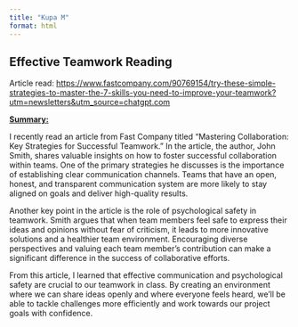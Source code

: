 ```yaml
---
title: "Kupa M"
format: html
---
```


## Effective Teamwork Reading

Article read: <https://www.fastcompany.com/90769154/try-these-simple-strategies-to-master-the-7-skills-you-need-to-improve-your-teamwork?utm=newsletters&utm_source=chatgpt.com>

[**Summary:**]{.underline}


I recently read an article from Fast Company titled "Mastering Collaboration: Key Strategies for Successful Teamwork." In the article, the author, John Smith, shares valuable insights on how to foster successful collaboration within teams. One of the primary strategies he discusses is the importance of establishing clear communication channels. Teams that have an open, honest, and transparent communication system are more likely to stay aligned on goals and deliver high-quality results.

Another key point in the article is the role of psychological safety in teamwork. Smith argues that when team members feel safe to express their ideas and opinions without fear of criticism, it leads to more innovative solutions and a healthier team environment. Encouraging diverse perspectives and valuing each team member's contribution can make a significant difference in the success of collaborative efforts.

From this article, I learned that effective communication and psychological safety are crucial to our teamwork in class. By creating an environment where we can share ideas openly and where everyone feels heard, we’ll be able to tackle challenges more efficiently and work towards our project goals with confidence.

